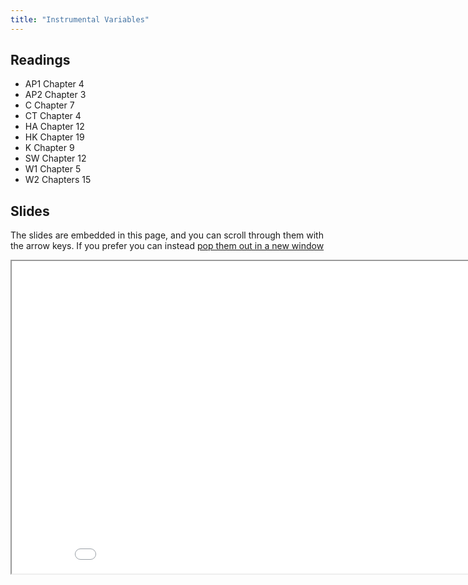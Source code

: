 ```yaml
---
title: "Instrumental Variables"
---
```



## Readings

- AP1 Chapter 4
- AP2 Chapter 3
- C Chapter 7
- CT Chapter 4
- HA Chapter 12
- HK Chapter 19
- K Chapter 9
- SW Chapter 12
- W1 Chapter 5
- W2 Chapters 15

## Slides

The slides are embedded in this page, and you can scroll through them with the arrow keys.  If you prefer you can instead <a href="/slides/iv/index.html" target="_blank">pop them out in a new window</a>

<div>

```{=html}
<p align="center"><iframe width="890" height="500" class="slide-deck" src="/slides/iv/"></iframe></p>
```

</div>




